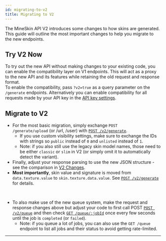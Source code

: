 ```yaml
---
id: migrating-to-v2
title: Migrating to V2
---
```



The MineSkin API V2 introduces some changes to how skins are generated. This guide will outline the most important changes to help you migrate to the new endpoints.


## Try V2 Now

To try out the new API without making changes to your existing code, you can enable the compatibility layer on V1 endpoints. This will act as a proxy to the new API and its features while retaining the old request and response format.<br/>
To enable the compatibility, pass `?v2=true` as a query parameter on the `/generate` endpoints. Alternatively you can enable compatibility for all requests made by your API key in the [API key settings](https://account.mineskin.org/keys).


## Migrate to V2

* For the most basic migration, simply exchange <code>POST /generate/upload</code> (or /url, /user) with [`POST /v2/generate`](../mineskin-api/generate-a-skin).
  * If you use custom visibility settings, make sure to exchange the IDs with strings so `public` instead of `0` and `unlisted` instead of `1`.
  * Note: if you also still use the legacy skin model names, those need to be either `classic` or `slim` in V2 (or simply omit it to automatically detect the variant).
* Finally, adjust your response parsing to use the new JSON structure - see the comparison in [V2 Changes](./v2-changes).
* **Most importantly**, skin value and signature is moved from `data.texture.value` to `skin.texture.data.value`.
See [`POST /v2/generate`](../mineskin-api/generate-a-skin) for details.
<br/>


* To also make use of the new queue system, make the request and response changes above but adjust your code to first call POST [`POST /v2/queue`](../mineskin-api/queue-skin-generation)
and then check [`GET /queue/:jobId`](../mineskin-api/get-job-status) once every few seconds until the job is `completed` (or `failed`).
  * Note: if you queue a lot of jobs, you can also use the `GET /queue` endpoint to list all jobs and their status to avoid getting rate-limited.

<hr/>



